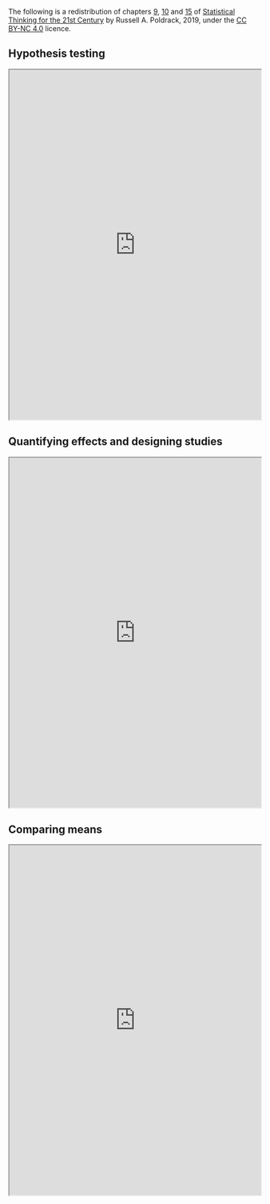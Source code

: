 The following is a redistribution of chapters [9](https://statsthinking21.github.io/statsthinking21-core-site/hypothesis-testing.html), [10](https://statsthinking21.github.io/statsthinking21-core-site/ci-effect-size-power.html) and [15](https://statsthinking21.github.io/statsthinking21-core-site/comparing-means.html) of [Statistical Thinking for the 21st Century](https://statsthinking21.github.io/statsthinking21-core-site/index.html) by Russell A. Poldrack, 2019, under the [CC BY-NC 4.0](https://creativecommons.org/licenses/by-nc/4.0/) licence.

## Hypothesis testing

<iframe src="https://statsthinking21.github.io/statsthinking21-core-site/hypothesis-testing.html" name="Hypothesis testing" title="Hypothesis testing" height="700px" width="100%">

</iframe>

## Quantifying effects and designing studies

<iframe src="https://statsthinking21.github.io/statsthinking21-core-site/ci-effect-size-power.html" name="Quantifying effects and designing studies" title="Quantifying effects and designing studies" height="700px" width="100%">

</iframe>

## Comparing means

<iframe src="https://statsthinking21.github.io/statsthinking21-core-site/comparing-means.html" name="Comparing means" title="Comparing means" height="700px" width="100%">

</iframe>
